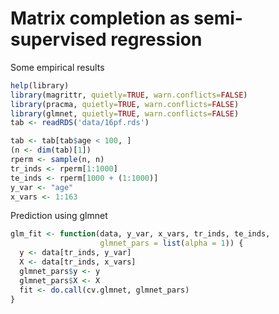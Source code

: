 Matrix completion as semi-supervised regression
========================================================

Some empirical results

```r
help(library)
library(magrittr, quietly=TRUE, warn.conflicts=FALSE)
library(pracma, quietly=TRUE, warn.conflicts=FALSE)
library(glmnet, quietly=TRUE, warn.conflicts=FALSE)
tab <- readRDS('data/16pf.rds')
```


```r
tab <- tab[tab$age < 100, ]
(n <- dim(tab)[1])
rperm <- sample(n, n)
tr_inds <- rperm[1:1000]
te_inds <- rperm[1000 + (1:1000)]
y_var <- "age"
x_vars <- 1:163
```


Prediction using glmnet
```r
glm_fit <- function(data, y_var, x_vars, tr_inds, te_inds,
                    glmnet_pars = list(alpha = 1)) {
  y <- data[tr_inds, y_var]
  X <- data[tr_inds, x_vars]
  glmnet_pars$y <- y
  glmnet_pars$X <- X
  fit <- do.call(cv.glmnet, glmnet_pars)
}
```
